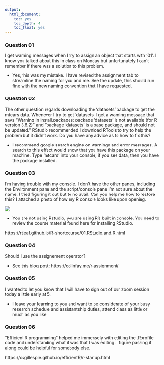 ---
output:
  html_document:
    toc: yes
    toc_depth: 4
    toc_float: yes
---

### Question 01

I get warning messages when I try to assign an object that starts with '01'. I know you talked about this in class on Monday but unfortunately I can't remember if there was a solution to this problem.

+ Yes, this was my mistake. I have revised the assignment tab to streamline the naming for you and me. See the update, this should run fine with the new naming convention that I have requested.

### Question 02

The other question regards downloading the 'datasets' package to get the mtcars data. Whenever I try to get 'datasets' I get a warning message that says "Warning in install.packages: package 'datasets' is not available (for R version 3.6.2)" and "package 'datasets' is a base package, and should not be updated." RStudio recommended I download RTools to try to help the problem but it didn't work. Do you have any advice as to how to fix this?

+ I recommend google search engine on warnings and error messages. A search to this effect would show that you have this package on your machine. Type 'mtcars' into your console, if you see data, then you have the package installed. 

### Question 03

I'm having trouble with my console. I don't have the other panes, including the Environment pane and the script/console pane I'm not sure about the name. I tried figuring it out but to no avail. Can you help me how to restore this? I attached a photo of how my R console looks like upon opening.

![](http://www.unige.ch/ses/sococ/cl/r/rwindow0.jpg)

+ You are not using Rstudio, you are using R's built in console. You need to review the course material found here for installing RStudio.

https://rtleaf.github.io/R-shortcourse/01.RStudio.and.R.html

### Question 04

Should I use the assignement operator?

+ See this blog post: https://colinfay.me/r-assignment/

### Question 05

I wanted to let you know that I will have to sign out of our zoom session today a little early at 5. 

+ I leave your learning to you and want to be considerate of your busy research schedule and assistantship duties, attend class as little or much as you like.

### Question 06

"Efficient R programming" helped me immensely with editing the .Rprofile code and understanding what it was that I was editing. I figure passing it along could be helpful for somebody else.

https://csgillespie.github.io/efficientR/r-startup.html

